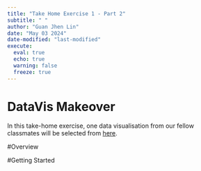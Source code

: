 ```yaml
---
title: "Take Home Exercise 1 - Part 2"
subtitle: " "
author: "Guan Jhen Lin"
date: "May 03 2024"
date-modified: "last-modified"
execute: 
  eval: true
  echo: true
  warning: false
  freeze: true
---
```


# DataVis Makeover

In this take-home exercise, one data visualisation from our fellow classmates will be selected from [here](https://isss608-ay2023-24apr.netlify.app/take-home_ex/th_ex01#peer-learning).

#Overview 



#Getting Started

